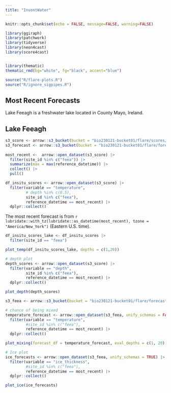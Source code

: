```yaml
---
title: "InventWater"
---
```


```r
knitr::opts_chunk$set(echo = FALSE, message=FALSE, warning=FALSE)
```

```r
library(ggiraph)
library(patchwork)
library(tidyverse)
library(neon4cast)
library(score4cast)


library(thematic)
thematic_rmd(bg="white", fg="black", accent="blue")

source("R/flare-plots.R")
source("R/ignore_sigpipes.R")
```

## Most Recent Forecasts

Lake Feeagh is a freshwater lake located in County Mayo, Ireland.

::: panel-tabset
## Lake Feeagh

```r
s3_score <- arrow::s3_bucket(bucket = "bio230121-bucket01/flare/scores/parquet", endpoint_override = "renc.osn.xsede.org", anonymous = TRUE)
s3_forecast <- arrow::s3_bucket(bucket = "bio230121-bucket01/flare/forecasts/parquet", endpoint_override = "renc.osn.xsede.org", anonymous = TRUE)
  
most_recent <-  arrow::open_dataset(s3_score) |> 
  filter(site_id %in% c("feea")) |> 
  summarize(max = max(reference_datetime)) |> 
  collect() |> 
  pull()

df_insitu_scores <- arrow::open_dataset(s3_score) |>
  filter(variable == "temperature",
         # depth %in% c(0.5),
         site_id %in% c("feea"),
         reference_datetime == most_recent) |>
  dplyr::collect()
```

The most recent forecast is from `r lubridate::with_tz(lubridate::as_datetime(most_recent), tzone = "America/New_York")` (Eastern U.S. time).

```r
df_insitu_scores_lake <- df_insitu_scores |> 
  filter(site_id == "feea")

plot_temp(df_insitu_scores_lake, depths = c(1,20)) 
```

```r
# depth plot
depth_scores <- arrow::open_dataset(s3_score) |> 
  filter(variable == "depth",
         site_id %in% c("feea"),
         reference_datetime == most_recent) |> 
  dplyr::collect()

plot_depth(depth_scores) 
```

```r
s3_feea <- arrow::s3_bucket(bucket = "bio230121-bucket01/flare/forecasts/parquet/site_id=feea/model_id=glm_flare_v3", endpoint_override = "renc.osn.xsede.org", anonymous = TRUE)

# chance of being mixed
temperature_forecast <- arrow::open_dataset(s3_feea, unify_schemas = FALSE) |> 
  filter(variable == "temperature",
         #site_id %in% c("feea"),
         reference_datetime == most_recent) |> 
  dplyr::collect() 

plot_mixing(forecast_df = temperature_forecast, eval_depths = c(1, 20), use_density = T, threshold = 0.1)

```

```r
# Ice plot
ice_forecasts <- arrow::open_dataset(s3_feea, unify_schemas = TRUE) |> 
  filter(variable == "ice_thickness",
         #site_id %in% c("feea"),
         reference_datetime == most_recent) |> 
  dplyr::collect()

plot_ice(ice_forecasts)
```
:::

